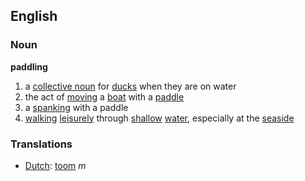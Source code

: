 ==English==
===Noun===
'''paddling'''

#a [[collective noun]] for [[duck]]s when they are on water
#the act of [[moving]] a [[boat]] with a [[paddle]]
#a [[spanking]] with a paddle
#[[walking]] [[leisurely]] through [[shallow]] [[water]], especially at the [[seaside]]

===Translations===
*[[Dutch]]: [[toom]] ''m''
